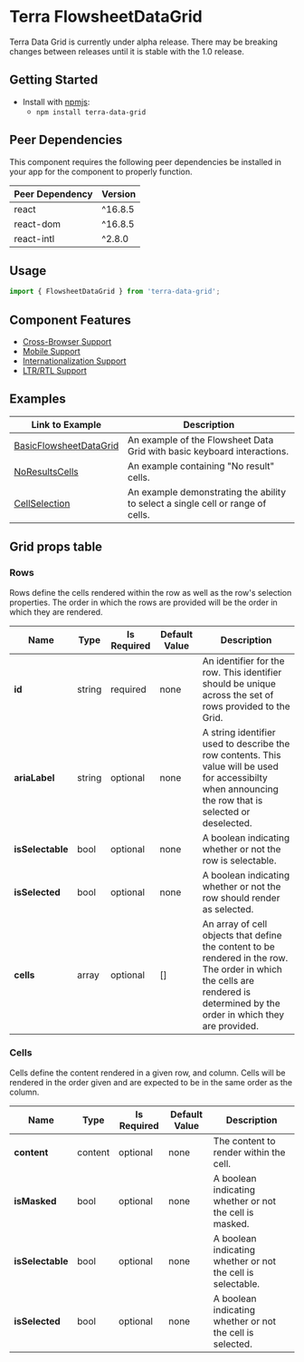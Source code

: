 

<Badge />

# Terra FlowsheetDataGrid

<Notice variant="caution" ariaLevel="2">
Terra Data Grid is currently under alpha release. There may be breaking changes between releases until it is stable with the 1.0 release.
</Notice>


## Getting Started

- Install with [npmjs](https://www.npmjs.com):
  - `npm install terra-data-grid`

<!-- AUTO-GENERATED-CONTENT:START Peer Dependencies -->
## Peer Dependencies

This component requires the following peer dependencies be installed in your app for the component to properly function.

| Peer Dependency | Version |
|-|-|
| react | ^16.8.5 |
| react-dom | ^16.8.5 |
| react-intl | ^2.8.0 |

<!-- AUTO-GENERATED-CONTENT:END -->

## Usage
```jsx
import { FlowsheetDataGrid } from 'terra-data-grid';
```

## Component Features

 * [Cross-Browser Support](https://engineering.cerner.com/terra-ui/about/terra-ui/component-standards#cross-browser-support)
 * [Mobile Support](https://engineering.cerner.com/terra-ui/about/terra-ui/component-standards#mobile-support)
 * [Internationalization Support](https://engineering.cerner.com/terra-ui/about/terra-ui/component-standards#internationalization-i18n)
 * [LTR/RTL Support](https://engineering.cerner.com/terra-ui/about/terra-ui/component-standards#ltr--rtl)

## Examples
|Link to Example| Description|
|-|-|
|[BasicFlowsheetDataGrid](/components/cerner-terra-framework-docs/data-grid/flowsheet-data-grid/examples/basic-flowsheet-data-grid)|An example of the Flowsheet Data Grid with basic keyboard interactions.|
|[NoResultsCells](/components/cerner-terra-framework-docs/data-grid/flowsheet-data-grid/examples/no-result-cells)|An example containing "No result" cells.|
|[CellSelection](/components/cerner-terra-framework-docs/data-grid/flowsheet-data-grid/examples/cell-selection)|An example demonstrating the ability to select a single cell or range of cells.|

## Grid props table
<FlowsheetDataGridPropsTable />

### Rows
Rows define the cells rendered within the row as well as the row's selection properties.
The order in which the rows are provided will be the order in which they are rendered.

|Name|Type|Is Required|Default Value|Description|
|---|---|---|---|---|
|**id**|string|required|none|An identifier for the row. This identifier should be unique across the set of rows provided to the Grid.|
|**ariaLabel**|string|optional|none|A string identifier used to describe the row contents. This value will be used for accessibilty when announcing the row that is selected or deselected.|
|**isSelectable**|bool|optional|none|A boolean indicating whether or not the row is selectable.|
|**isSelected**|bool|optional|none|A boolean indicating whether or not the row should render as selected.|
|**cells**|array|optional|[]|An array of cell objects that define the content to be rendered in the row. The order in which the cells are rendered is determined by the order in which they are provided.|

### Cells
Cells define the content rendered in a given row, and column. Cells will be rendered in the order given and are expected to be in the same order as the column.

|Name|Type|Is Required|Default Value|Description|
|---|---|---|---|---|
|**content**|content|optional|none|The content to render within the cell.|
|**isMasked**|bool|optional|none|A boolean indicating whether or not the cell is masked.|
|**isSelectable**|bool|optional|none|A boolean indicating whether or not the cell is selectable.|
|**isSelected**|bool|optional|none|A boolean indicating whether or not the cell is selected.|
